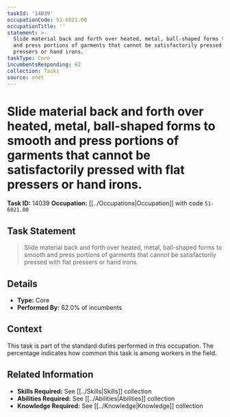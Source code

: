 ```yaml
---
taskId: '14039'
occupationCode: 51-6021.00
occupationTitle: ''
statement: >-
  Slide material back and forth over heated, metal, ball-shaped forms to smooth
  and press portions of garments that cannot be satisfactorily pressed with flat
  pressers or hand irons.
taskType: Core
incumbentsResponding: 62
collection: Tasks
source: onet
---
```

# Slide material back and forth over heated, metal, ball-shaped forms to smooth and press portions of garments that cannot be satisfactorily pressed with flat pressers or hand irons.

**Task ID:** 14039
**Occupation:** [[../Occupations|Occupation]] with code `51-6021.00`

## Task Statement

> Slide material back and forth over heated, metal, ball-shaped forms to smooth and press portions of garments that cannot be satisfactorily pressed with flat pressers or hand irons.

## Details

- **Type:** Core
- **Performed By:** 62.0% of incumbents

## Context

This task is part of the standard duties performed in this occupation. The percentage indicates how common this task is among workers in the field.

## Related Information

- **Skills Required:** See [[../Skills|Skills]] collection
- **Abilities Required:** See [[../Abilities|Abilities]] collection
- **Knowledge Required:** See [[../Knowledge|Knowledge]] collection
